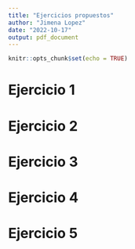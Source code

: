 ```yaml
---
title: "Ejercicios propuestos"
author: "Jimena Lopez"
date: "2022-10-17"
output: pdf_document
---
```


```r
knitr::opts_chunk$set(echo = TRUE)
```

# Ejercicio 1

# Ejercicio 2

# Ejercicio 3

# Ejercicio 4

# Ejercicio 5

